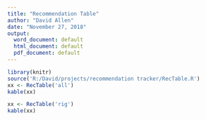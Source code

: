 ```yaml
---
title: "Recommendation Table"
author: "David Allen"
date: "November 27, 2018"
output:
  word_document: default
  html_document: default
  pdf_document: default
---
```


```r

library(knitr)
source('R:/David/projects/recommendation tracker/RecTable.R')
xx <- RecTable('all')
kable(xx)

xx <- RecTable('rig')
kable(xx)

```


